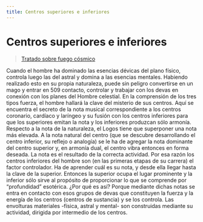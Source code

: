 ```yaml
---
title: Centros superiores e inferiores
---
```


# Centros superiores e inferiores

> [Tratado sobre fuego cósmico](/tratado-sobre-fuego-cosmico/elementales-de-la-mente#en625)

Cuando el hombre ha dominado las esencias dévicas del plano físico, controla luego las del astral y domina a las esencias mentales. Habiendo realizado esto en su propia naturaleza, puede sin peligro convertirse en un mago y entrar en <Pin lang="es">509</Pin> contacto, controlar y trabajar con los devas en conexión con los planes del Hombre celestial. En la comprensión de los tres tipos fuerza, el hombre hallará la clave del misterio de sus centros. Aquí se encuentra el secreto de la nota musical correspondiente a los centros coronario, cardíaco y laríngeo y su fusión con los centros inferiores para que los superiores emitan la nota y los inferiores produzcan sólo armonía. Respecto a la nota de la naturaleza, el Logos tiene que superponer una nota más elevada. A la nota natural del centro (que se descubre desarrollando el centro inferior, su reflejo o analogía) se le ha de agregar la nota dominante del centro superior y, en armonía dual, el centro vibra entonces en forma deseada. La nota es el resultado de la correcta actividad. Por esa razón los centros inferiores del hombre son (en las primeras etapas de su carrera) el factor controlador. Ha de aprender cuál es su nota, y desde ella llegar hasta la clave de la superior. Entonces la superior ocupa el lugar prominente y la inferior sólo sirve al propósito de proporcionar lo que se comprende por “profundidad” esotérica. ¿Por qué es así? Porque mediante dichas notas se entra en contacto con esos grupos de devas que constituyen la fuerza y la energía de los centros (centros de sustancia) y se los controla. Las envolturas materiales -física, astral y mental- son construidas mediante su actividad, dirigida por intermedio de los centros.
